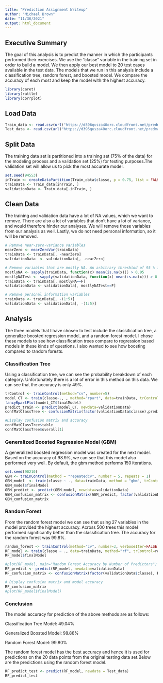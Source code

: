 ---
title: "Prediction Assignment Writeup"
author: "Michael Brown"
date: "11/30/2021"
output: html_document
---
## Executive Summary

The goal of this analysis is to predict the manner in which the participants performed their exercises. We use the "classe" variable in the training set in order to build a model. We then apply our best model to 20 test cases available in the test data. The models that we run in this analysis include a classification tree, random forest, and boosted model. We compare the accuracy of each most and keep the model with the highest accuracy.

```{r results='hide', message=FALSE}
library(caret)
library(rattle)
library(corrplot)
```

## Load Data

```{r results='hide', message=FALSE}
Train_data <- read.csv(url("https://d396qusza40orc.cloudfront.net/predmachlearn/pml-training.csv"), header=TRUE)
Test_data <- read.csv(url("https://d396qusza40orc.cloudfront.net/predmachlearn/pml-testing.csv"), header=TRUE)
```

## Split Data

The training data set is partitioned into a training set (75% of the data) for the modeling process and a validation set (25%) for testing purposes.The validation set will allow us to pick the most accurate model.
```{r split data, message=FALSE}
set.seed(94553)
inTrain <- createDataPartition(Train_data$classe, p = 0.75, list = FALSE)
trainData <- Train_data[inTrain, ]
validationData <- Train_data[-inTrain, ]
```

## Clean Data

The training and validation data have a lot of NA values, which we want to remove. There are also a lot of variables that don't have a lot of variance, and would therefore hinder our analyses. We will remove those variables from our analysis as well. Lastly, we do not need personal information, so it will be removed.
```{r clean data}
# Remove near-zero-variance variables
nearZero <- nearZeroVar(trainData)
trainData <- trainData[, -nearZero]
validationData  <- validationData[, -nearZero]

# Remove variables that are mostly NA. An arbitrary threshlod of 95 % is chosen
mostlyNA <- sapply(trainData, function(x) mean(is.na(x))) > 0.95
mostlyNATest <- sapply(validationData, function(x) mean(is.na(x))) > 0.95
trainData <- trainData[, mostlyNA==F]
validationData <- validationData[, mostlyNATest==F]

# Remove personal information variables
trainData <- trainData[, -(1:5)]
validationData <- validationData[, -(1:5)]
```

## Analysis 
The three models that I have chosen to test include the classification tree, a generalize boosted regression model, and a random forest model. I chose these models to see how classification trees compare to regression based models in these kinds of questions. I also wanted to see how boosting compared to random forests. 

### Classification Tree

Using a classification tree, we can see the probability breakdown of each category. Unfortunately there is a lot of error in this method on this data. We can see that the accuracy is only 49%.
```{r classification tree, message=FALSE}
trControl <- trainControl(method="cv", number=5)
model_CT <- train(classe~., , method="rpart", data=trainData, trControl=trControl)
fancyRpartPlot(model_CT$finalModel)
predict_train <- predict(model_CT, newdata=validationData)
confMatClassTree <- confusionMatrix(factor(validationData$classe),predict_train)

#Display confusion matrix and accuracy
confMatClassTree$table
confMatClassTree$overall[1]
```

### Generalized Boosted Regression Model (GBM)

A generalized boosted regression model was created for the next model. Based on the accuracy of 98.9%, we can see that this model also performed very well. By default, the gbm method performs 150 iterations. 
```{r  message=FALSE}
set.seed(90210)
GBM <- trainControl(method = "repeatedcv", number = 5, repeats = 1)
GBM_model  <- train(classe ~ ., data=trainData, method = "gbm", trControl = GBM, verbose = FALSE)
GBM_model$finalModel
GBM_predict <- predict(GBM_model, newdata=validationData)
GBM_confusion_matrix <- confusionMatrix(GBM_predict, factor(validationData$classe))
GBM_confusion_matrix
```

### Random Forest

From the random forest model we can see that using 27 variables in the model provided the highest accuracy. Across 500 trees this model performed significantly better than the classification tree. The accuracy for the random forest was 99.8%.
```{r random forest, message=FALSE}
random_forest <- trainControl(method="cv", number=3, verboseIter=FALSE)
RF_model <- train(classe ~ ., data=trainData, method="rf", trControl=random_forest)
RF_model$finalModel

#plot(RF_model, main="Random Forest Accuracy by Number of Predictors")
RF_predict <- predict(RF_model, newdata=validationData)
RF_confusion_matrix <- confusionMatrix(factor(validationData$classe), RF_predict)

# Display confusion matrix and model accuracy
RF_confusion_matrix
#plot(RF_model$finalModel)
```

### Conclusion

The model accuracy for prediction of the above methods are as follows:

Classification Tree Model: 49.04%

Generalized Boosted Model: 98.88%   

Random Forest Model: 99.80%

The random forest model has the best accuracy and hence it is used for predictions on the 20 data points from the original testing data set.Below are the predictions using the random forest model.
```{r message=FALSE}

RF_predict_test <- predict(RF_model, newdata = Test_data)
RF_predict_test
```